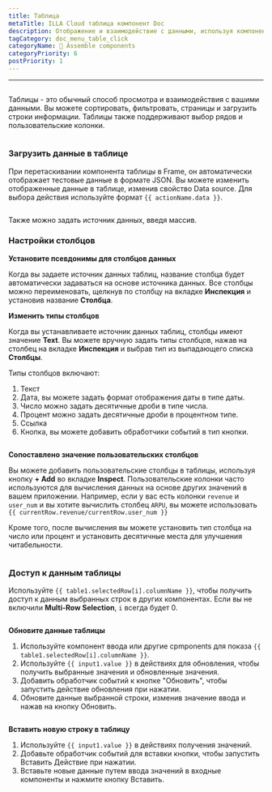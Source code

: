 ```yaml
---
title: Таблица
metaTitle: ILLA Cloud таблица компонент Doc
description: Отображение и взаимодействие с данными, используя компонент таблицы.
tagCategory: doc_menu_table_click
categoryName: 🧬 Assemble components
categoryPriority: 6
postPriority: 1
---
```


* * *

## <Heading hidden>Таблица</Heading>

Таблицы - это обычный способ просмотра и взаимодействия с вашими данными. Вы можете сортировать, фильтровать, страницы и загрузить строки информации. Таблицы также поддерживают выбор рядов и пользовательские колонки.

<img
  src='https://cdn.illacloud.com/official-website/img/docs/assemble/table.png'
  alt=""
/>

### Загрузить данные в таблице

При перетаскивании компонента таблицы в Frame, он автоматически отображает тестовые данные в формате JSON. Вы можете изменить отображенные данные в таблице, изменив свойство Data source. Для выбора действия используйте формат `{{ actionName.data }}`.

<img
  src='https://cdn.illacloud.com/official-website/img/docs/assemble/table1.png'
  alt=""
/>

Также можно задать источник данных, введя массив.

### Настройки столбцов

**Установите псевдонимы для столбцов данных**

Когда вы задаете источник данных таблиц, название столбца будет автоматически задаваться на основе источника данных. Все столбцы можно переименовать, щелкнув по столбцу на вкладке **Инспекция** и установив название **Столбца**.

**Изменить типы столбцов**

Когда вы устанавливаете источник данных таблиц, столбцы имеют значение **Text**. Вы можете вручную задать типы столбцов, нажав на столбец на вкладке **Инспекция** и выбрав тип из выпадающего списка **Столбцы**.

Типы столбцов включают:

1.  Текст
2.  Дата, вы можете задать формат отображения даты в типе даты.
3.  Число можно задать десятичные дроби в типе числа.
4.  Процент можно задать десятичные дроби в процентном типе.
5.  Ссылка
6.  Кнопка, вы можете добавить обработчики событий в тип кнопки.

<img
  src='https://cdn.illacloud.com/official-website/img/docs/assemble/table2.png'
  alt=""
/>

**Сопоставлено значение пользовательских столбцов**

Вы можете добавить пользовательские столбцы в таблицы, используя кнопку **+ Add** во вкладке **Inspect**. Пользовательские колонки часто используются для вычисления данных на основе других значений в вашем приложении. Например, если у вас есть колонки `revenue` и `user_num` и вы хотите вычислить столбец `ARPU`, вы можете использовать `{{ currentRow.revenue/currentRow.user_num }}`

Кроме того, после вычисления вы можете установить тип столбца на число или процент и установить десятичные места для улучшения читабельности.

<img
  src='https://cdn.illacloud.com/official-website/img/docs/assemble/table3.png'
  alt=""
/>

### Доступ к данным таблицы

Используйте `{{ table1.selectedRow[i].columnName }}`, чтобы получить доступ к данным выбранных строк в других компонентах. Если вы не включили **Multi-Row Selection**, `i` всегда будет 0.

<img
  src='https://cdn.illacloud.com/official-website/img/docs/assemble/table4.png'
  alt=""
/>

**Обновите данные таблицы**

1.  Используйте компонент ввода или другие cpmponents для показа `{{ table1.selectedRow[i].columnName }}`.
2.  Используйте `{{ input1.value }}` в действиях для обновления, чтобы получить выбранные значения и обновленные значения.
3.  Добавить обработчик событий к кнопке "Обновить", чтобы запустить действие обновления при нажатии.
4.  Обновите данные выбранной строки, изменив значение ввода и нажав на кнопку Обновить.

<img
  src='https://cdn.illacloud.com/official-website/img/docs/assemble/table5.png'
  alt=""
/>

**Вставить новую строку в таблицу**

1.  Используйте `{{ input1.value }}` в действиях получения значений.
2.  Добавьте обработчик событий для вставки кнопки, чтобы запустить Вставить Действие при нажатии.
3.  Вставьте новые данные путем ввода значений в входные компоненты и нажмите кнопку Вставить.

<img
  src='https://cdn.illacloud.com/official-website/img/docs/assemble/table6.png'
  alt=""
/>
